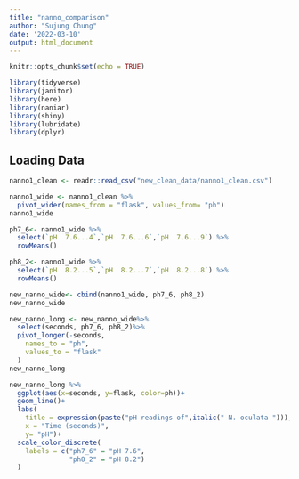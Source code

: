 ```yaml
---
title: "nanno_comparison"
author: "Sujung Chung"
date: '2022-03-10'
output: html_document
---
```


```r
knitr::opts_chunk$set(echo = TRUE)
```

```r
library(tidyverse)
library(janitor)
library(here)
library(naniar)
library(shiny)
library(lubridate)
library(dplyr)
``` 

## Loading Data
```r
nanno1_clean <- readr::read_csv("new_clean_data/nanno1_clean.csv")
```

```r
nanno1_wide <- nanno1_clean %>% 
  pivot_wider(names_from = "flask", values_from= "ph")
nanno1_wide 
```
```r
ph7_6<- nanno1_wide %>% 
  select(`pH  7.6...4`,`pH  7.6...6`,`pH  7.6...9`) %>% 
  rowMeans()
```
```r
ph8_2<- nanno1_wide %>% 
  select(`pH  8.2...5`,`pH  8.2...7`,`pH  8.2...8`) %>% 
  rowMeans()
```
```r
new_nanno_wide<- cbind(nanno1_wide, ph7_6, ph8_2)
new_nanno_wide
```
```r
new_nanno_long <- new_nanno_wide%>%
  select(seconds, ph7_6, ph8_2)%>%
  pivot_longer(-seconds,
    names_to = "ph",
    values_to = "flask"
  )
new_nanno_long
```
```r
new_nanno_long %>% 
  ggplot(aes(x=seconds, y=flask, color=ph))+
  geom_line()+
  labs(
    title = expression(paste("pH readings of",italic(" N. oculata "))),
    x = "Time (seconds)",
    y= "pH")+
  scale_color_discrete(
    labels = c("ph7_6" = "pH 7.6",
               "ph8_2" = "pH 8.2")
  )
```


